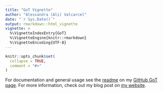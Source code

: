 ```yaml
---
title: "GoT Vignette"
author: "Alessandra (Ali) Valcarcel"
date: "`r Sys.Date()`"
output: rmarkdown::html_vignette
vignette: >
  %\VignetteIndexEntry{GoT}
  %\VignetteEngine{knitr::rmarkdown}
  %\VignetteEncoding{UTF-8}
---
```


```r
knitr::opts_chunk$set(
  collapse = TRUE,
  comment = "#>"
)
```

For documentation and general usage see the [readme](https://github.com/avalcarcel9/GoT/blob/master/README.md) on my [GitHub GoT page](https://github.com/avalcarcel9/GoT). For more information, check out my blog post on [my website](http://www.alessandravalcarcel.com/blog/2018-04-1-r-rmarkdown-got-scrape/).
